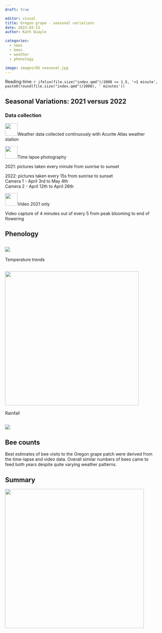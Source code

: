 ```yaml
---
draft: true

editor: visual
title: Oregon grape - seasonal variations 
date: 2023-03-13
author: Kath Quayle

categories:
  - news
  - bees
  - weather
  - phenology

image: images/OG seasonal.jpg
---
```


Reading time: `r ifelse(file.size("index.qmd")/2000 <= 1.5, '<1 minute', paste0(round(file.size("index.qmd")/2000), ' minutes'))`

## Seasonal Variations: 2021 versus 2022

### Data collection

![](images/paste-5A95A9C4.png){width="41"}Weather data collected continuously with Acurite Atlas weather station

![](images/paste-0B39D167.png){width="41"}Time lapse photography

2021: pictures taken every minute from sunrise to sunset

2022: pictures taken every 15s from sunrise to sunset\
Camera 1 - April 3rd to May 4th\
Camera 2 - April 12th to April 26th

![](images/paste-C0B29963.png){width="41"}Video 2021 only

Video capture of 4 minutes out of every 5 from peak blooming to end of flowering

## Phenology

## ![](images/paste-6511194E.png)

Temperature trends

## ![](images/paste-D29DE0F2.png){width="439"}

Rainfall

## ![](images/paste-A8968AE2.png)

## Bee counts

Best estimates of bee visits to the Oregon grape patch were derived from the time-lapse and video data. Overall similar numbers of bees came to feed both years despite quite varying weather patterns.

## Summary

![](images/paste-A837B944.png){width="456"}

</center>
